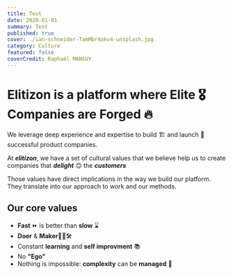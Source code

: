 ```yaml
---
title: Test
date: 2020-01-01
summary: Test
published: true
cover: ./ian-schneider-TamMbr4okv4-unsplash.jpg
category: Culture
featured: false
coverCredit: Raphaël MANSUY
---
```


# Elitizon is a platform where Elite 🎖 Companies are Forged 🔥

We leverage deep experience and expertise to build 🏗 and launch 🚀 successful product companies.

 At ***elitizon***, we have a set of cultural values that we believe help us to create companies that ***delight*** 😊 the ***customers***

 Those values have direct implications in the way we build our platform. They translate into our approach to work and our methods.

## Our core values

- **Fast** ⏩ is better than **slow** ⌛
- **Doer** & **Maker**👷🧰🛠️ 
- Constant **learning** and **self improvment** 📚
- No **"Ego"**
- Nothing is impossible: **complexity** can be **managed** 🎢


